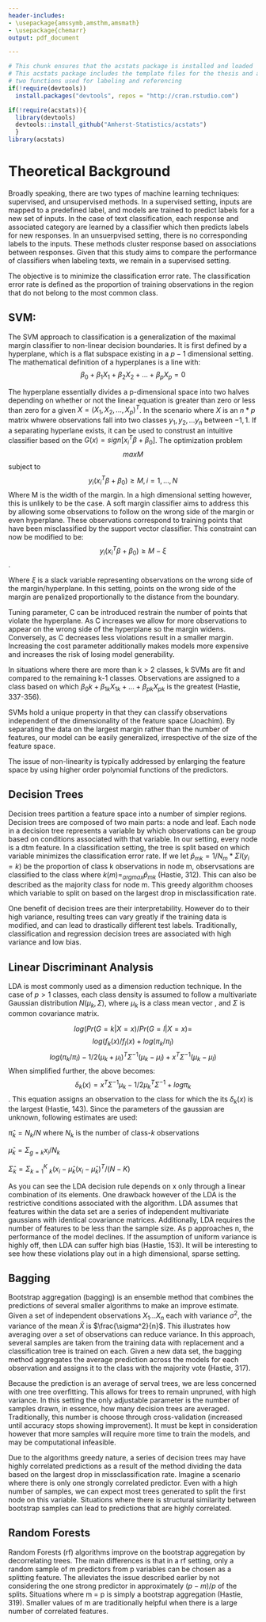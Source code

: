 ```yaml
---
header-includes:
- \usepackage{amssymb,amsthm,amsmath}
- \usepackage{chemarr}
output: pdf_document

---
```


<!--
You can delete the header-includes (lines 3-5 above) if you like and also the chunk below since it is loaded in the skeleton.Rmd file.  They are included so that chap2.Rmd will compile by itself when you hit Knit PDF.
-->

```r
# This chunk ensures that the acstats package is installed and loaded
# This acstats package includes the template files for the thesis and also
# two functions used for labeling and referencing
if(!require(devtools))
  install.packages("devtools", repos = "http://cran.rstudio.com")

if(!require(acstats)){
  library(devtools)
  devtools::install_github("Amherst-Statistics/acstats")
  }
library(acstats)
```




# Theoretical Background {#the-background}

Broadly speaking, there are two types of machine learning techniques: supervised, and unsupervised methods. In a supervised setting, inputs are mapped to a predefined label, and models are trained to predict labels for a new set of inputs. In the case of text classification, each response and associated category are learned by a classifier which then predicts labels for new responses. In an unsuerpvised setting, there is no corresponding labels to the inputs. These methods cluster response based on associations between responses. Given that this study aims to compare the performance of classifiers when labeling texts, we remain in a supervised setting.

The objective is to minimize the classification error rate. The classification error rate is defined as the proportion of training observations in the region that do not belong to the most common class.


## SVM:
The SVM approach to classification is a generalization of the maximal margin classifier to non-linear decision boundaries. It is first defined by a hyperplane, which is a flat subspace existing in a $p-1$ dimensional setting. The mathematical definition of a hyperplanes is a line with: $$\beta_0+\beta_1X_1+\beta_2X_2+...+\beta_pX_p=0$$
	
The hyperplane essentially divides a p-dimensional space into two halves depending on whether or not the linear equation is greater than zero or less than zero for a given $X=(X_1,X_2,...,X_p)^T$. In the scenario where $X$ is an $n * p$ matrix whwere observations fall into two classes $y_1,y_2,...y_n$ between ${-1,1}$. If a separating hyperlane exists, it can be used to construst an intuitive classifier based on the $G(x) = sign[x_i^T\beta+\beta_0]$. The optimization problem $$max M$$ subject to $$y_i(x_i^T\beta+\beta_0) \ge M, i = 1, ...,N$$
Where M is the width of the margin. In a high dimensional setting however, this is unlikely to be the case. A soft margin classifier aims to address this by allowing some observations to follow on the wrong side of the margin or even hyperplane. These observations correspond to training points that have been misclassified by the support vector classifier. This constraint can now be modified to be: $$y_i(x_i^T\beta+\beta_0) \ge M - \xi$$.

Where $\xi$ is a slack variable representing observations on the wrong side of the margin/hyperplane. In this setting, points on the wrong side of the margin are penalized proportionally to the distance from the boundary. 

Tuning parameter, C can be introduced restrain the number of points that violate the hyperplane. As C increases we allow for more observations to appear on the wrong side of the hyperplane so the margin widens. Conversely, as C decreases less violations result in a smaller margin. Increasing the cost parameter additionally makes models more expensive and increases the risk of losing model generability.

In situations where there are more than k > 2 classes, k SVMs are fit and compared to the remaining k-1 classes. Observations are assigned to a class based on which $\beta_0k+\beta_{1k}X_{1k}+...+\beta_{pk}X_{pk}$ is the greatest (Hastie, 337-356).

SVMs hold a unique property in that they can classify observations independent of the dimensionality of the feature space (Joachim). By separating the data on the largest margin rather than the number of features, our model can be easily generalized, irrespective of the size of the feature space.
	
	
The issue of non-linearity is typically addressed by enlarging the feature space by using higher order polynomial functions of the predictors.

## Decision Trees

Decision trees partition a feature space into a number of simpler regions. Decision trees are composed of two main parts: a node and leaf. Each node in a decision tree represents a variable by which observations can be group based on conditions associated with that variable. In our setting, every node is a dtm feature. In a classification setting, the tree is split based on which variable minimizes the classification error rate. If we let $\hat{p}_{mk}=1/N_m*\Sigma I(y_i = k)$ be the proportion of class k observations in node m, observsations are classified to the class where $k(m)=_{argmax} \hat{p}_{mk}$ (Hastie, 312). This can also be described as the majority class for node m.  This greedy algorithm chooses which variable to split on based on the largest drop in misclassification rate.

One benefit of decision trees are their interpretability. However do to their high variance, resulting trees can vary greatly if the training data is modified, and can lead to drastically different test labels. Traditionally, classification and regression decision trees are associated with high variance and low bias.

## Linear Discriminant Analysis

LDA is most commonly used as a dimension reduction technique. In the case of  $p > 1$ classes, each class density is assumed to follow a multivariate Gaussian distribution $N(\mu_k, \Sigma)$, where $\mu_k$ is a class mean vector , and $\Sigma$ is common covariance matrix.

$$log(Pr(G=k|X=x)/Pr(G=l|X=x) =$$ $$log (f_k(x)/f_l(x)+log(\pi_k/\pi_l)$$ $$log(\pi_k/\pi_l) - 1/2(\mu_k+\mu_l)^T\Sigma^{-1}(\mu_k-\mu_l)+x^T\Sigma^{-1}(\mu_k-\mu_l)$$
When simplified further, the above becomes: $$\delta_k(x)=x^T\Sigma^{-1}\mu_k-1/2\mu_k^T\Sigma^{-1}+log\pi_k $$. This equation assigns an observation to the class for which the its $\delta_k(x)$ is the largest (Hastie, 143). Since the parameters of the gaussian are unknown, following estimates are used:

 $\hat{\pi}_k = N_k/N$ where $N_k$ is the number of class-$k$ observations
 
 $\hat{\mu}_k = \Sigma_{g=k}x_i/N_k$
 
 $\hat{\Sigma}_k =\Sigma_{k=1}^K$ $_k(x_i-\hat{\mu}_k(x_i-\hat{\mu}_k)^T/(N-K)$
	
	
As you can see the LDA decision rule depends on x only through a linear combination of its elements. One drawback however of the LDA is the restrictive conditions associated with the algorithm. LDA assumes that features within the data set are a series of independent multivariate gaussians with identical covariance matrices. Additionally, LDA requires the number of features to be less than the sample size. As p approaches n, the performance of the model declines. If the assumption of uniform variance is highly off, then LDA can suffer high bias (Hastie, 153). It will be interesting to see how these violations play out in a high dimensional, sparse setting.


## Bagging

Bootstrap aggregation (bagging) is an ensemble method that combines the predictions of several smaller algorithms to make an improve estimate. Given a set of independent observations $X_1...X_n$ each with variance $\sigma^2$, the variance of the mean $\bar{X}$ is $\frac{\sigma^2}{n}$. This illustrates how averaging over a set of observations can reduce variance. In this approach, several samples are taken from the training data with replacement and a classification tree is trained on each. Given a new data set, the bagging method aggregates the average prediction across the models for each observation and assigns it to the class with the majority vote (Hastie, 317).

Because the prediction is an average of serval trees, we are less concerned with one tree overfitting. This allows for trees to remain unpruned, with high variance. In this setting the only adjustable parameter is the number of samples drawn, in essence, how many decision trees are averaged. Traditionally, this number is choose through cross-validation (increased until accuracy stops showing improvement). It must be kept in consideration however that more samples will require more time to train the models, and may be computational infeasible.

Due to the algorithms greedy nature, a series of decision trees may have highly correlated predictions as a result of the method dividing the data based on the largest drop in missclassification rate. Imagine a scenario where there is only one strongly correlated predictor. Even with a high number of samples, we can expect most trees generated to split the first node on this variable. Situations where there is structural similarity between bootstrap samples can lead to predictions that are highly correlated. 


## Random Forests
Random Forests (rf) algorithms improve on the bootstrap aggregation by decorrelating trees. The main differences is that in a rf setting, only a random sample of m predictors from p variables can be chosen as a splitting feature. The alleviates the issue described earlier by not considering the one strong predictor in approximately $(p-m)/p$ of the splits. Situations where m = p is simply a bootstrap aggregation (Hastie, 319). Smaller values of m are traditionally helpful when there is a large number of correlated features.

	
	
